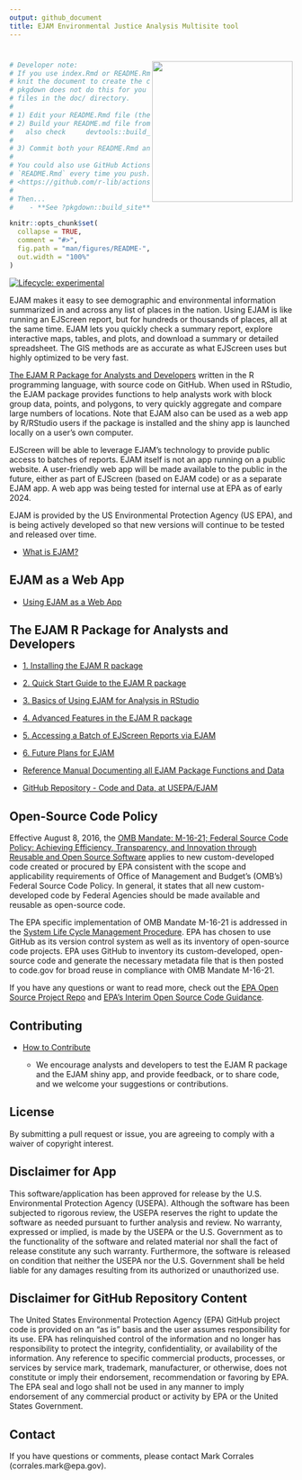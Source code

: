 ```yaml
---
output: github_document
title: EJAM Environmental Justice Analysis Multisite tool
---
```


# <img src="man/figures/logo659.png" align="right" width="250px"/>

<!-- README.md is generated from README.Rmd. Please edit Rmd not md  -->

```r
# Developer note: 
# If you use index.Rmd or README.Rmd it is your responsibility to 
# knit the document to create the corresponding .md. 
# pkgdown does not do this for you because it only touches 
# files in the ⁠doc/⁠ directory.
#
# 1) Edit your README.Rmd file (the .Rmd NOT the .md file)
# 2) Build your README.md file from the README.Rmd file, by clicking Knit in RStudio
#   also check     devtools::build_readme()  ?
#
# 3) Commit both your README.Rmd and README.md
#
# You could also use GitHub Actions to re-render
# `README.Rmd` every time you push. An example workflow can be found here:
# <https://github.com/r-lib/actions/tree/v1/examples>.
#
# Then... 
#    - **See ?pkgdown::build_site** - EJAM now uses the pkgdown R package to build help and vignettes as web pages, and it uses the README.md (not .Rmd) to help build the documentation.
```

```r
knitr::opts_chunk$set(
  collapse = TRUE,
  comment = "#>",
  fig.path = "man/figures/README-",
  out.width = "100%"
)
```

<!-- badges: start -->

<!-- or we could comment out the badge  -->

[![Lifecycle: experimental](https://img.shields.io/badge/lifecycle-experimental-orange.svg)](https://lifecycle.r-lib.org/articles/stages.html#experimental)

<!-- badges: end -->

EJAM makes it easy to see demographic and environmental information summarized in and across any list of places in the nation. Using EJAM is like running an EJScreen report, but for hundreds or thousands of places, all at the same time. EJAM lets you quickly check a summary report, explore interactive maps, tables, and plots, and download a summary or detailed spreadsheet. The GIS methods are as accurate as what EJScreen uses but highly optimized to be very fast.

[The EJAM R Package for Analysts and Developers] written in the R programming language, with source code on GitHub. When used in RStudio, the EJAM package provides functions to help analysts work with block group data, points, and polygons, to very quickly aggregate and compare large numbers of locations. Note that EJAM also can be used as a web app by R/RStudio users if the package is installed and the shiny app is launched locally on a user's own computer.

EJScreen will be able to leverage EJAM's technology to provide public access to batches of reports. EJAM itself is not an app running on a public website. A user-friendly web app will be made available to the public in the future, either as part of EJScreen (based on EJAM code) or as a separate EJAM app. A web app was being tested for internal use at EPA as of early 2024.

EJAM is provided by the US Environmental Protection Agency (US EPA), and is being actively developed so that new versions will continue to be tested and released over time.

-   [What is EJAM?](articles/0_what_is_ejam.html "0_what_is_ejam.html")

## EJAM as a Web App

-   [Using EJAM as a Web App](articles/0_webapp.html "0_webapp.html")
<!-- 
    -   [EJAM beta test](https://rstudio-connect.dmap-stage.aws.epa.gov/content/cb2bc9cf-75c3-4db1-ad28-e92940fe4438/ "https://rstudio-connect.dmap-stage.aws.epa.gov/content/cb2bc9cf-75c3-4db1-ad28-e92940fe4438/") (accessible only if at EPA offices or on VPN)
-->

## The EJAM R Package for Analysts and Developers

-   [1. Installing the EJAM R package](articles/1_installing.html "1_installing.html")

-   [2. Quick Start Guide to the EJAM R package](articles/2_quickstart.html "2_quickstart.html")

-   [3. Basics of Using EJAM for Analysis in RStudio](articles/3_analyzing.html "3_analyzing.html")

-   [4. Advanced Features in the EJAM R package](articles/4_advanced.html "4_advanced.html")

-   [5. Accessing a Batch of EJScreen Reports via EJAM](articles/5_ejscreenapi.html "5_ejscreenapi.html")

-   [6. Future Plans for EJAM](articles/6_future_plans.html "6_future_plans.html")

-   [Reference Manual Documenting all EJAM Package Functions and Data](reference/index.html "index.html")

-   [GitHub Repository - Code and Data, at USEPA/EJAM](https://github.com/USEPA/EJAM#readme "https://github.com/USEPA/EJAM#readme")

## Open-Source Code Policy

Effective August 8, 2016, the [OMB Mandate: M-16-21; Federal Source Code Policy: Achieving Efficiency, Transparency, and Innovation through Reusable and Open Source Software](https://obamawhitehouse.archives.gov/sites/default/files/omb/memoranda/2016/m_16_21.pdf) applies to new custom-developed code created or procured by EPA consistent with the scope and applicability requirements of Office of Management and Budget's (OMB's) Federal Source Code Policy. In general, it states that all new custom-developed code by Federal Agencies should be made available and reusable as open-source code.

The EPA specific implementation of OMB Mandate M-16-21 is addressed in the [System Life Cycle Management Procedure](https://www.epa.gov/irmpoli8/policy-procedures-and-guidance-system-life-cycle-management-slcm). EPA has chosen to use GitHub as its version control system as well as its inventory of open-source code projects. EPA uses GitHub to inventory its custom-developed, open-source code and generate the necessary metadata file that is then posted to code.gov for broad reuse in compliance with OMB Mandate M-16-21.

If you have any questions or want to read more, check out the [EPA Open Source Project Repo](https://github.com/USEPA/open-source-projects) and [EPA's Interim Open Source Code Guidance](https://www.epa.gov/developers/open-source-software-and-epa-code-repository-requirements).

## Contributing

-   [How to Contribute](https://github.com/USEPA/EJAM/blob/master/CONTRIBUTING.md)

    -   We encourage analysts and developers to test the EJAM R package and the EJAM shiny app, and provide feedback, or to share code, and we welcome your suggestions or contributions.

## License

By submitting a pull request or issue, you are agreeing to comply with a waiver of copyright interest.

## Disclaimer for App

This software/application has been approved for release by the U.S. Environmental Protection Agency (USEPA). Although the software has been subjected to rigorous review, the USEPA reserves the right to update the software as needed pursuant to further analysis and review. No warranty, expressed or implied, is made by the USEPA or the U.S. Government as to the functionality of the software and related material nor shall the fact of release constitute any such warranty. Furthermore, the software is released on condition that neither the USEPA nor the U.S. Government shall be held liable for any damages resulting from its authorized or unauthorized use.

## Disclaimer for GitHub Repository Content

The United States Environmental Protection Agency (EPA) GitHub project code is provided on an "as is" basis and the user assumes responsibility for its use. EPA has relinquished control of the information and no longer has responsibility to protect the integrity, confidentiality, or availability of the information. Any reference to specific commercial products, processes, or services by service mark, trademark, manufacturer, or otherwise, does not constitute or imply their endorsement, recommendation or favoring by EPA. The EPA seal and logo shall not be used in any manner to imply endorsement of any commercial product or activity by EPA or the United States Government.

## Contact

If you have questions or comments, please contact Mark Corrales (corrales.mark\@epa.gov).
